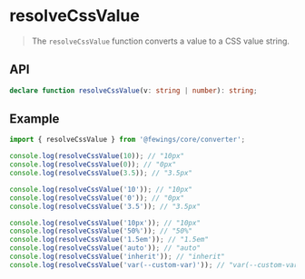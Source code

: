 # resolveCssValue

> The `resolveCssValue` function converts a value to a CSS value string.

## API

```ts
declare function resolveCssValue(v: string | number): string;
```

## Example

```ts
import { resolveCssValue } from '@fewings/core/converter';

console.log(resolveCssValue(10)); // "10px"
console.log(resolveCssValue(0)); // "0px"
console.log(resolveCssValue(3.5)); // "3.5px"

console.log(resolveCssValue('10')); // "10px"
console.log(resolveCssValue('0')); // "0px"
console.log(resolveCssValue('3.5')); // "3.5px"

console.log(resolveCssValue('10px')); // "10px"
console.log(resolveCssValue('50%')); // "50%"
console.log(resolveCssValue('1.5em')); // "1.5em"
console.log(resolveCssValue('auto')); // "auto"
console.log(resolveCssValue('inherit')); // "inherit"
console.log(resolveCssValue('var(--custom-var)')); // "var(--custom-var)"
```
